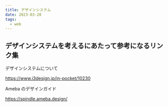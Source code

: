 ```yaml
---
title: デザインシステム
date: 2023-03-28
tags:
  - web
---
```


## デザインシステムを考えるにあたって参考になるリンク集

デザインシステムについて

https://www.i3design.jp/in-pocket/10230

Ameba のデザインガイド

https://spindle.ameba.design/
